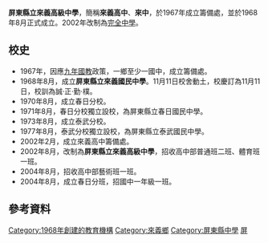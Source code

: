 {{Infobox School
| name =屏東縣立來義高級中學
| other_name =Pingtung County Lai yi Senior High School
| image =2019 The Gate of Pingtung County Laiyi High School.jpg
| logo =Pingtung County Lai yi High School.JPG
| logo_size =100px
|motto          = 誠·正·勤·樸
|established    =1968年8月
|type           =[[普通型高級中等學校|普通型高級中等學校]]、[[完全中學|完全中學]]
|legal_person   =
|principal      =陳冠明
|tel = (08)7850086<ref name="yoshioris">[http://tw.yoshioris.com/school.asp?sid=8226 屏東縣 來義高中]</ref>
|address        =屏東縣來義鄉古樓村中正路147號<ref name="yoshioris"/>
|district       ={{ROC}}[[屏東縣|屏東縣]][[來義鄉|來義鄉]] 
|website        =http://web.lyhs.ptc.edu.tw
}}
'''屏東縣立來義高級中學'''，簡稱'''來義高中'''、'''來中'''，於1967年成立籌備處，並於1968年8月正式成立。2002年改制為[[完全中學|完全中學]]。

== 校史 ==
*1967年，因應[[九年國教|九年國教]]政策，一鄉至少一國中，成立籌備處。
*1968年8月，成立'''屏東縣立來義國民中學'''。11月11日校舍動土，校慶訂為11月11日，校訓為誠·正·勤·樸。
*1970年8月，成立春日分校。
*1971年8月，春日分校獨立設校，為屏東縣立春日國民中學。
*1973年8月，成立泰武分校。
*1977年8月，泰武分校獨立設校，為屏東縣立泰武國民中學。
*2002年2月，成立來義高中籌備處。
*2002年8月，改制為'''屏東縣立來義高級中學'''，招收高中部普通班二班、體育班一班。
*2004年8月，招收高中部藝術班一班。
*2004年8月，成立春日分班，招國中一年級一班。

== 參考資料 ==
{{reflist}}

{{屏東縣高級中等學校}}
{{屏東縣國民中小學}}

[[Category:1968年創建的教育機構|Category:1968年創建的教育機構]]
[[Category:來義鄉|Category:來義鄉]]
[[Category:屏東縣中學|Category:屏東縣中學]]
[[Category:臺灣原住民實驗教育與重點學校|屏]]